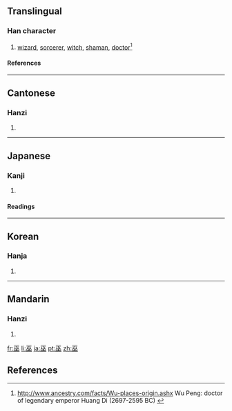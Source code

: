 ==Translingual==
===Han character===
{{Han char|rn=48|rad=工|as=04|sn=7|four=1010<sub>8</sub>|canj=一人人 (MOO)}}
# [[wizard]], [[sorcerer]], [[witch]], [[shaman]], [[doctor]]<ref>http://www.ancestry.com/facts/Wu-places-origin.ashx Wu Peng: doctor of legendary emperor Huang Di (2697-2595 BC) {{citation |first=Patrick |last=Hanks |title=Dictionary of American Family Names |publisher=Oxford University Press |year=2006 |isbn=0195081374}}</ref>
====References====
{{Han ref|kx=0325.190|dkj=08728|dj=0629.070|hdz=10412.080|uh=5DEB|ud=24043|bh=A7C5|bd=42949}}
----

==Cantonese==
===Hanzi===
{{yue-hanzi|jyut=|y=mou4}}
# {{defn|Cantonese}}
----
==Japanese==
===Kanji===
{{ja-kanji|grade=|rs=工04}}
# {{defn|Japanese}} 
====Readings====
{{ja-readings|on=[[ふ]] (fu), [[ぶ]] (bu)|kun=[[みこ]] (miko), [[かんなぎ]] (kannagi)}}
----
==Korean==
===Hanja===
{{ko-hanja|hangeul=무|rv=mu|mr=mu}}
# {{defn|Korean}}
----
==Mandarin==
===Hanzi===
{{cmn-hanzi|pin=[[wū]] ([[wu1]])|wg=wu<sup>1</sup>}}
# {{defn|Mandarin}}

[[fr:巫]]
[[li:巫]]
[[ja:巫]]
[[pt:巫]]
[[zh:巫]]

==References==
<references/>